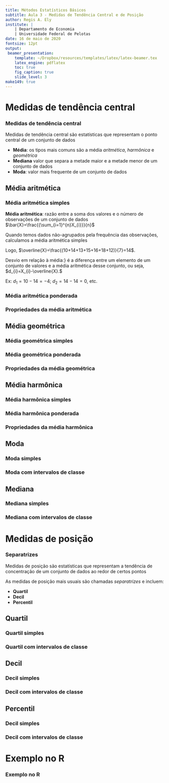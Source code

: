 ```yaml
---
title: Métodos Estatísticos Básicos
subtitle: Aula 3 - Medidas de Tendência Central e de Posição
author: Regis A. Ely
institute: |
    | Departamento de Economia
    | Universidade Federal de Pelotas
date: 16 de maio de 2020
fontsize: 12pt
output:
 beamer_presentation:
    template: ~/Dropbox/resources/templates/latex/latex-beamer.tex
    latex_engine: pdflatex
    toc: true
    fig_caption: true
    slide_level: 3
make149: true
---
```


# Medidas de tendência central
### Medidas de tendência central

Medidas de tendência central são estatísticas que representam o ponto central de um conjunto de dados

- **Média**: os tipos mais comuns são a média *aritmética*, *harmônica* e *geométrica*
- **Mediana** valor que separa a metade maior e a metade menor de um conjunto de dados
- **Moda**: valor mais frequente de um conjunto de dados

## Média aritmética
### Média aritmética simples

**Média aritmética**: razão entre a soma dos valores e o número de observações de um conjunto de dados $\bar{X}=\frac{{\sum_{i=1}^{n}X_{i}}}{n}$

Quando temos dados não-agrupados pela frequência das observações, calculamos a média aritmética simples

\begin{theorem*}
Ex: 10, 14, 13, 15, 16, 18, 12
\end{theorem*}

Logo, $\overline{X}=\frac{(10+14+13+15+16+18+12)}{7}=14$.

Desvio em relação à média:} é a diferença entre um elemento de um conjunto de valores e a média aritmética desse conjunto, ou seja, $d_{i}=X_{i}-\overline{X}.$

Ex: $d_{1}=10-14=-4$; $d_{2}=14-14=0$, etc.

### Média aritmética ponderada

### Propriedades da média aritmética

## Média geométrica
### Média geométrica simples

### Média geométrica ponderada

### Propriedades da média geométrica

## Média harmônica
### Média harmônica simples

### Média harmônica ponderada

### Propriedades da média harmônica

## Moda
### Moda simples

### Moda com intervalos de classe

## Mediana
### Mediana simples

### Mediana com intervalos de classe

# Medidas de posição
### Separatrizes

Medidas de posição são estatísticas que representam a tendência de concentração de um conjunto de dados ao redor de certos pontos\hfill\break

As medidas de posição mais usuais são chamadas *separatrizes* e incluem:

- **Quartil**
- **Decil**
- **Percentil**

## Quartil
### Quartil simples

### Quartil com intervalos de classe

## Decil
### Decil simples

### Decil com intervalos de classe

## Percentil
### Decil simples

### Decil com intervalos de classe

# Exemplo no R
### Exemplo no R
